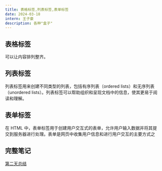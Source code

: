 ```yaml
---
title: 表格标签,列表标签,表单标签
date: 2024-03-18
intern: 王子豪
description: 各种"盒子"
---
```



## 表格标签
可以让内容排列整齐。
## 列表标签
列表标签用来创建不同类型的列表，包括有序列表（ordered lists）和无序列表（unordered lists）。列表标签可以帮助组织和呈现文档中的信息，使其更易于阅读和理解。
## 表单标签
在 HTML 中，表单标签用于创建用户交互式的表单，允许用户输入数据并将其提交到服务器进行处理。表单是网页中收集用户信息和进行用户交互的主要方式之
## 完整笔记
[第二天总结](C:\Users\lenovo\AppData\Local\Temp\baiduyunguanjia\onlinedit\cache\1a37fe2064d7c6ec0065bd5dc403c4ed)